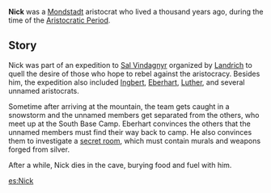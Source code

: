 {{Character Infobox
|region           = Mondstadt
|affiliation      = Mondstadt Aristocracy
|type             = Historical
|deceased         = Past
}}

'''Nick''' was a [[Mondstadt]] aristocrat who lived a thousand years ago, during the time of the [[Timeline|Aristocratic Period]].

==Story==
Nick was part of an expedition to [[Sal Vindagnyr]] organized by [[Landrich]] to quell the desire of those who hope to rebel against the aristocracy. Besides him, the expedition also included [[Ingbert]], [[Eberhart]], [[Luther]], and several unnamed aristocrats.

Sometime after arriving at the mountain, the team gets caught in a snowstorm and the unnamed members get separated from the others, who meet up at the South Base Camp. Eberhart convinces the others that the unnamed members must find their way back to camp. He also convinces them to investigate a [[Secret Room|secret room]], which must contain murals and weapons forged from silver.

After a while, Nick dies in the cave, burying food and fuel with him.

[[es:Nick]]